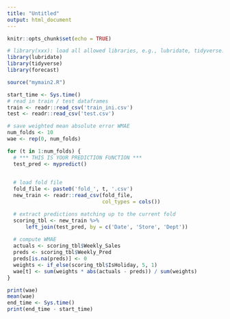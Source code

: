 ---
title: "Untitled"
output: html_document
---

```{r setup, include=FALSE}
knitr::opts_chunk$set(echo = TRUE)
```



```{r}
# library(xxx): load all allowed libraries, e.g., lubridate, tidyverse.
library(lubridate)
library(tidyverse)
library(forecast)

source("mymain2.R")

start_time <- Sys.time()
# read in train / test dataframes
train <- readr::read_csv('train_ini.csv')
test <- readr::read_csv('test.csv')

# save weighted mean absolute error WMAE
num_folds <- 10
wae <- rep(0, num_folds)

for (t in 1:num_folds) {
  # *** THIS IS YOUR PREDICTION FUNCTION ***
  test_pred <- mypredict()

  
  # load fold file 
  fold_file <- paste0('fold_', t, '.csv')
  new_train <- readr::read_csv(fold_file, 
                               col_types = cols())

  # extract predictions matching up to the current fold
  scoring_tbl <- new_train %>% 
      left_join(test_pred, by = c('Date', 'Store', 'Dept'))
  
  # compute WMAE
  actuals <- scoring_tbl$Weekly_Sales
  preds <- scoring_tbl$Weekly_Pred
  preds[is.na(preds)] <- 0
  weights <- if_else(scoring_tbl$IsHoliday, 5, 1)
  wae[t] <- sum(weights * abs(actuals - preds)) / sum(weights)
}

print(wae)
mean(wae)
end_time <- Sys.time()
print(end_time - start_time)
```

